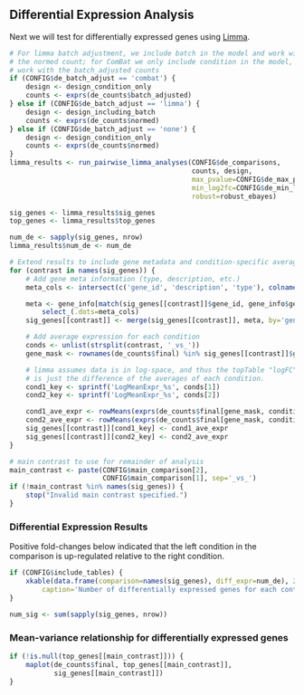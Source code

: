 Differential Expression Analysis
--------------------------------

Next we will test for differentially expressed genes using
[Limma](http://www.bioconductor.org/packages/2.13/bioc/html/limma.html).

```r
# For limma batch adjustment, we include batch in the model and work with
# the normed count; for ComBat we only include condition in the model, but
# work with the batch_adjusted counts
if (CONFIG$de_batch_adjust == 'combat') {
    design <- design_condition_only
    counts <- exprs(de_counts$batch_adjusted)
} else if (CONFIG$de_batch_adjust == 'limma') {
    design <- design_including_batch
    counts <- exprs(de_counts$normed)
} else if (CONFIG$de_batch_adjust == 'none') {
    design <- design_condition_only
    counts <- exprs(de_counts$normed)
}
limma_results <- run_pairwise_limma_analyses(CONFIG$de_comparisons,
                                             counts, design,
                                             max_pvalue=CONFIG$de_max_pvalue,
                                             min_log2fc=CONFIG$de_min_log2fc,
                                             robust=robust_ebayes)

sig_genes <- limma_results$sig_genes
top_genes <- limma_results$top_genes

num_de <- sapply(sig_genes, nrow)
limma_results$num_de <- num_de

# Extend results to include gene metadata and condition-specific average expression
for (contrast in names(sig_genes)) {
    # Add gene meta information (type, description, etc.)
    meta_cols <- intersect(c('gene_id', 'description', 'type'), colnames(gene_info))

    meta <- gene_info[match(sig_genes[[contrast]]$gene_id, gene_info$gene_id),] %>% 
        select_(.dots=meta_cols)
    sig_genes[[contrast]] <- merge(sig_genes[[contrast]], meta, by='gene_id')

    # Add average expression for each condition
    conds <- unlist(strsplit(contrast, '_vs_'))
    gene_mask <- rownames(de_counts$final) %in% sig_genes[[contrast]]$gene_id

    # limma assumes data is in log-space, and thus the topTable "logFC" column
    # is just the difference of the averages of each condition.
    cond1_key <- sprintf('LogMeanExpr_%s', conds[1])
    cond2_key <- sprintf('LogMeanExpr_%s', conds[2])

    cond1_ave_expr <- rowMeans(exprs(de_counts$final[gene_mask, condition == conds[1]]))
    cond2_ave_expr <- rowMeans(exprs(de_counts$final[gene_mask, condition == conds[2]]))
    sig_genes[[contrast]][cond1_key] <- cond1_ave_expr 
    sig_genes[[contrast]][cond2_key] <- cond2_ave_expr 
}

# main contrast to use for remainder of analysis
main_contrast <- paste(CONFIG$main_comparison[2],
                       CONFIG$main_comparison[1], sep='_vs_')
if (!main_contrast %in% names(sig_genes)) {
    stop("Invalid main contrast specified.")
}
```

### Differential Expression Results

Positive fold-changes below indicated that the left condition in the comparison
is up-regulated relative to the right condition.

```r
if (CONFIG$include_tables) {
    xkable(data.frame(comparison=names(sig_genes), diff_expr=num_de), 25, 
        caption='Number of differentially expressed genes for each contrast.')
}

num_sig <- sum(sapply(sig_genes, nrow))
```

### Mean-variance relationship for differentially expressed genes

```r
if (!is.null(top_genes[[main_contrast]])) {
    maplot(de_counts$final, top_genes[[main_contrast]], 
           sig_genes[[main_contrast]])
}
```

